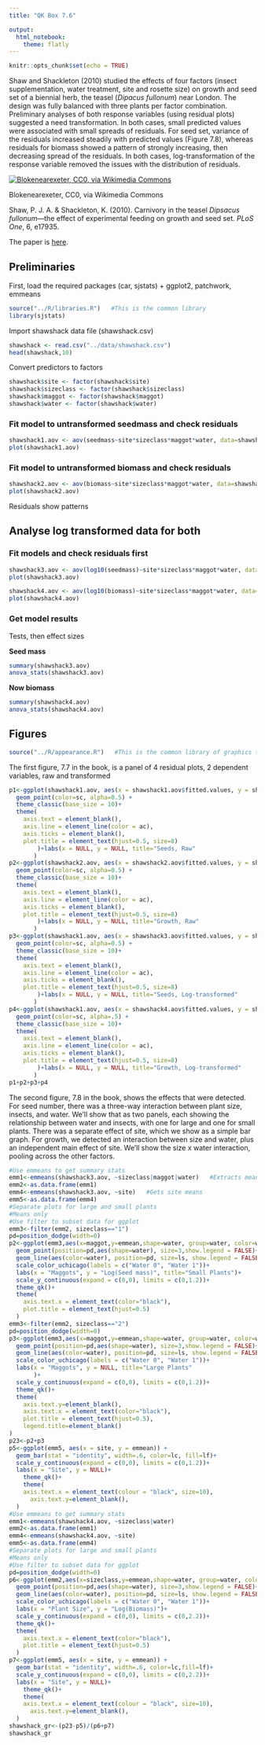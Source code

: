 ```yaml
---
title: "QK Box 7.6"

output: 
  html_notebook:
    theme: flatly
---
```


```r
knitr::opts_chunk$set(echo = TRUE)
```

Shaw and Shackleton (2010) studied the effects of four factors (insect supplementation, water treatment, site and rosette size) on growth and seed set of a biennial herb, the teasel (*Dipacus fullonum*) near London. The design was fully balanced with three plants per factor combination. Preliminary analyses of both response variables (using residual plots) suggested a need transformation. In both cases, small predicted values were associated with small spreads of residuals. For seed set, variance of the residuals increased steadily with predicted values (Figure 7.8), whereas residuals for biomass showed a pattern of strongly increasing, then decreasing spread of the residuals. In both cases, log-transformation of the response variable removed the issues with the distribution of residuals.

[![Blokenearexeter, CC0, via Wikimedia Commons](../media/512px-Teasel_leaf_low.jpg)](https://commons.wikimedia.org/wiki/File:Teasel_leaf_low.jpg)

Blokenearexeter, CC0, via Wikimedia Commons


Shaw, P. J. A. & Shackleton, K. (2010). Carnivory in the teasel *Dipsacus fullonum*---the effect of experimental feeding on growth and seed set. *PLoS One*, 6, e17935.

The paper is [here](https:doi.org/10.1371/journal.pone.0017935).

## Preliminaries

First, load the required packages (car, sjstats) + ggplot2, patchwork, emmeans

```r
source("../R/libraries.R")   #This is the common library
library(sjstats)
```

Import shawshack data file (shawshack.csv)

```r
shawshack <- read.csv("../data/shawshack.csv")
head(shawshack,10)
```

Convert predictors to factors

```r
shawshack$site <- factor(shawshack$site)
shawshack$sizeclass <- factor(shawshack$sizeclass)
shawshack$maggot <- factor(shawshack$maggot)
shawshack$water <- factor(shawshack$water)
```

### Fit model to untransformed seedmass and check residuals

```r
shawshack1.aov <- aov(seedmass~site*sizeclass*maggot*water, data=shawshack)
plot(shawshack1.aov)
```

### Fit model to untransformed biomass and check residuals

```r
shawshack2.aov <- aov(biomass~site*sizeclass*maggot*water, data=shawshack)
plot(shawshack2.aov)
```
Residuals show patterns

## Analyse log transformed data for both

### Fit models and check residuals first

```r
shawshack3.aov <- aov(log10(seedmass)~site*sizeclass*maggot*water, data=shawshack)
plot(shawshack3.aov)
```

```r
shawshack4.aov <- aov(log10(biomass)~site*sizeclass*maggot*water, data=shawshack)
plot(shawshack4.aov)
```

### Get model results
Tests, then effect sizes

**Seed mass**

```r
summary(shawshack3.aov)
anova_stats(shawshack3.aov)
```

**Now biomass**

```r
summary(shawshack4.aov)
anova_stats(shawshack4.aov)
```

## Figures
```r
source("../R/appearance.R")   #This is the common library of graphics tweaks, defining the qk theme
```
The first figure, 7.7 in the book, is a panel of 4 residual plots, 2 dependent variables, raw and transformed

```r
p1<-ggplot(shawshack1.aov, aes(x = shawshack1.aov$fitted.values, y = shawshack1.aov$residuals)) +
  geom_point(color=sc, alpha=0.5) +
  theme_classic(base_size = 10)+
  theme(
    axis.text = element_blank(),
    axis.line = element_line(color = ac),
    axis.ticks = element_blank(),
    plot.title = element_text(hjust=0.5, size=8)
        )+labs(x = NULL, y = NULL, title="Seeds, Raw"
       )
p2<-ggplot(shawshack2.aov, aes(x = shawshack2.aov$fitted.values, y = shawshack2.aov$residuals)) +
  geom_point(color=sc, alpha=0.5) +
  theme_classic(base_size = 10)+
  theme(
    axis.text = element_blank(),
    axis.line = element_line(color = ac),
    axis.ticks = element_blank(),
    plot.title = element_text(hjust=0.5, size=8)
        )+labs(x = NULL, y = NULL, title="Growth, Raw"
       )
p3<-ggplot(shawshack1.aov, aes(x = shawshack3.aov$fitted.values, y = shawshack3.aov$residuals)) +
  geom_point(color=sc, alpha=0.5) +
  theme_classic(base_size = 10)+
  theme(
    axis.text = element_blank(),
    axis.line = element_line(color = ac),
    axis.ticks = element_blank(),
    plot.title = element_text(hjust=0.5, size=8)
        )+labs(x = NULL, y = NULL, title="Seeds, Log-transformed"
       )
p4<-ggplot(shawshack1.aov, aes(x = shawshack4.aov$fitted.values, y = shawshack4.aov$residuals)) +
  geom_point(color=sc, alpha=.5) +
  theme_classic(base_size = 10)+
  theme(
    axis.text = element_blank(),
    axis.line = element_line(color = ac),
    axis.ticks = element_blank(),
    plot.title = element_text(hjust=0.5, size=8)
        )+labs(x = NULL, y = NULL, title="Growth, Log-transformed"
       )
p1+p2+p3+p4
```
The second figure, 7.8 in the book, shows the effects that were detected. 
For seed number, there was a three-way interaction between plant size, insects, and water. We'll show that as two panels, each showing the relationship between water and insects, with one for large and one for small plants. There was a separate effect of site, which we show as a simple bar graph.
For growth, we detected an interaction between size and water, plus an independent main effect of site. We'll show the size x water interaction, pooling across the other factors.

```r
#Use emmeans to get summary stats
emm1<-emmeans(shawshack3.aov, ~sizeclass|maggot|water)   #Extracts means for the 3-way interaction
emm2<-as.data.frame(emm1)
emm4<-emmeans(shawshack3.aov, ~site)   #Gets site means
emm5<-as.data.frame(emm4)
#Separate plots for large and small plants
#Means only
#Use filter to subset data for ggplot
emm3<-filter(emm2, sizeclass=="1")
pd=position_dodge(width=0)
p2<-ggplot(emm3,aes(x=maggot,y=emmean,shape=water, group=water, color=water))+
  geom_point(position=pd,aes(shape=water), size=3,show.legend = FALSE)+
  geom_line(aes(color=water), position=pd, size=ls, show.legend = FALSE)+
  scale_color_uchicago(labels = c("Water 0", "Water 1"))+
  labs(x = "Maggots", y = "Log(Seed mass)", title="Small Plants")+
  scale_y_continuous(expand = c(0,0), limits = c(0,1.2))+
  theme_qk()+
  theme(
    axis.text.x = element_text(color="black"),
    plot.title = element_text(hjust=0.5)
  )
emm3<-filter(emm2, sizeclass=="2")
pd=position_dodge(width=0)
p3<-ggplot(emm3,aes(x=maggot,y=emmean,shape=water, group=water, color=water))+
  geom_point(position=pd,aes(shape=water), size=3,show.legend = FALSE)+
  geom_line(aes(color=water), position=pd, size=ls, show.legend = FALSE)+
  scale_color_uchicago(labels = c("Water 0", "Water 1"))+
  labs(x = "Maggots", y = NULL, title="Large Plants"
       )+
  scale_y_continuous(expand = c(0,0), limits = c(0,1.2))+
  theme_qk()+
  theme(
    axis.text.y=element_blank(),
    axis.text.x = element_text(color="black"),
    plot.title = element_text(hjust=0.5),
    legend.title=element_blank()
)
p23<-p2+p3
p5<-ggplot(emm5, aes(x = site, y = emmean)) +
  geom_bar(stat = "identity", width=.6, color=lc, fill=lf)+
  scale_y_continuous(expand = c(0,0), limits = c(0,1.2))+
  labs(x = "Site", y = NULL)+
    theme_qk()+
    theme(
    axis.text.x = element_text(colour = "black", size=10),
      axis.text.y=element_blank(),
  )
#Use emmeans to get summary stats
emm1<-emmeans(shawshack4.aov, ~sizeclass|water)
emm2<-as.data.frame(emm1)
emm4<-emmeans(shawshack4.aov, ~site)
emm5<-as.data.frame(emm4)
#Separate plots for large and small plants
#Means only
#Use filter to subset data for ggplot
pd=position_dodge(width=0)
p6<-ggplot(emm2,aes(x=sizeclass,y=emmean,shape=water, group=water, color=water))+
  geom_point(position=pd,aes(shape=water), size=3,show.legend = FALSE)+
  geom_line(aes(color=water), position=pd, size=ls, show.legend = FALSE)+
  scale_color_uchicago(labels = c("Water 0", "Water 1"))+
  labs(x = "Plant Size", y = "Log(Biomass)")+
  scale_y_continuous(expand = c(0,0), limits = c(0,2.2))+
  theme_qk()+
  theme(
    axis.text.x = element_text(color="black"),
    plot.title = element_text(hjust=0.5)
  )
p7<-ggplot(emm5, aes(x = site, y = emmean)) +
  geom_bar(stat = "identity", width=.6, color=lc,fill=lf)+
  scale_y_continuous(expand = c(0,0), limits = c(0,2.2))+
  labs(x = "Site", y = NULL)+
    theme_qk()+
    theme(
    axis.text.x = element_text(colour = "black", size=10),
      axis.text.y=element_blank(),
  )
shawshack_gr<-(p23-p5)/(p6+p7)
shawshack_gr
```

